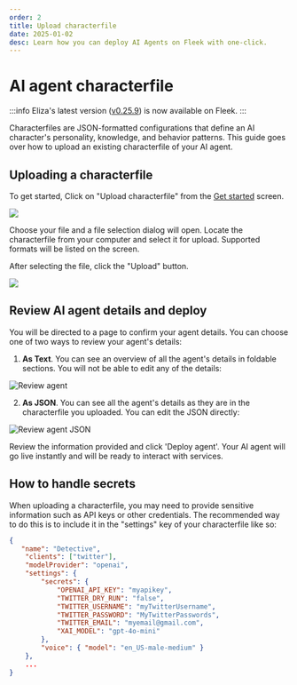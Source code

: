 ```yaml
---
order: 2
title: Upload characterfile
date: 2025-01-02
desc: Learn how you can deploy AI Agents on Fleek with one-click.
---
```


# AI agent characterfile

:::info
Eliza's latest version ([v0.25.9](https://elizaos.github.io/eliza/docs/changelog/#v0259-march-02-2025)) is now available on Fleek.
:::

Characterfiles are JSON-formatted configurations that define an AI character's personality, knowledge, and behavior patterns.
This guide goes over how to upload an existing characterfile of your AI agent.

## Uploading a characterfile

To get started, Click on "Upload characterfile"
from the [Get started](https://eliza.fleek.xyz) screen.

![](./b-upload.png)

Choose your file and a file selection dialog will open.
Locate the characterfile from your computer and select it for upload.
Supported formats will be listed on the screen.

After selecting the file, click the "Upload" button.

![](./b-flow-3.png)

## Review AI agent details and deploy

You will be directed to a page to confirm your agent details. You can choose one of two ways to review your agent's details:

1. **As Text**. You can see an overview of all the agent's details in foldable sections. You will not be able to edit any of the details:

![Review agent](./review-agent.png)

2. **As JSON**. You can see all the agent's details as they are in the characterfile you uploaded. You can edit the JSON directly:

![Review agent JSON](./review-json.png)

Review the information provided and click 'Deploy agent'. Your AI agent will go live instantly and will be ready to interact with services.

## How to handle secrets

When uploading a characterfile, you may need to provide sensitive information such as API keys or other credentials.
The recommended way to do this is to include it in the "settings" key of your characterfile like so:

```json
{
   "name": "Detective",
    "clients": ["twitter"],
    "modelProvider": "openai",
    "settings": {
        "secrets": {
            "OPENAI_API_KEY": "myapikey",
            "TWITTER_DRY_RUN": "false",
            "TWITTER_USERNAME": "myTwitterUsername",
            "TWITTER_PASSWORD": "MyTwitterPasswords",
            "TWITTER_EMAIL": "myemail@gmail.com",
            "XAI_MODEL": "gpt-4o-mini"
        },
        "voice": { "model": "en_US-male-medium" }
    },
    ...
}
```
